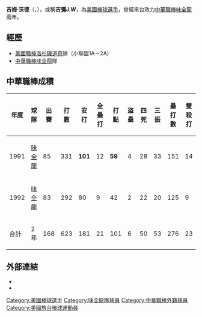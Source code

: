 {{blpsources|time=2022-05-03}}{{Infobox CPBL player
|name=吉彌
|image=
|birthdate={{birth_date_and_age|1965|4|12|mf=y}}
|birthplace={{USA}}
|position=游擊手
|team=味全龍
|number=
|bats=右
|throws=右
|debutdate=3月21日
|debutyear=1991年
|debutteam=味全龍
|statyear= 1992年
|stat1label=[[打擊率|打擊率]]
|stat1value=0.291
|stat2label=[[全壘打|全壘打]]
|stat2value=21
|stat3label=[[打點|打點]]
|stat3value=101
|teams=<nowiki></nowiki>
*[[味全龍|味全龍]] （1991年－1992年）
|awards=<nowiki></nowiki>
*[[中華職棒安打王|中華職棒安打王]]：1991
*[[中華職棒打點王|中華職棒打點王]]：1991
*[[中華職棒最佳十人獎|中華職棒最佳十人獎]]（游擊手）：1991
*[[中華職棒單月MVP|中華職棒單月MVP]]：1991/10
*[[中華職棒明星賽|中華職棒明星賽]]：1991、1992
}}

'''吉姆·沃德'''（{{lang-en|Jim Ward}}，{{bd|1965年|4月12日}}），或稱'''吉彌J.W'''，為[[美國|美國]][[棒球|棒球]][[選手|選手]]，曾經來台效力[[中華職棒|中華職棒]][[味全龍|味全龍]]兩年。

==經歷==
*[[美國職棒|美國職棒]][[洛杉磯道奇|洛杉磯道奇]]隊（小聯盟1A－2A） 
*[[中華職棒|中華職棒]][[味全龍|味全龍]]隊

==中華職棒成積==
{|Border=1 WIDTH=800PX
|- align=center
!年度!!球隊!!出賽!!打數!!安打!!全壘打!!打點!!盜壘!!四死!!三振!!壘打數!!雙殺打!!打擊率
|- align=center
|1991||[[味全龍|味全龍]]||85||331||'''101'''||12||'''59'''||4||28||33||151||14||0.305
|- align=center
|1992||[[味全龍|味全龍]]||83||292||80||9||42||2||22||20||125||9||0.274
|- align=center style="color:black; background-color:red"
|合計||2年||168||623||181||21||101||6||50||53||276||23||0.291
|}

==外部連結==
*{{台灣棒球維基館|吉彌J.W}}
*{{中華職棒球員資料|id=0000000443|name=吉彌}}

{{棒球選手小作品}}

{{DEFAULTSORT:Ward, Jim}}
[[Category:美國棒球選手|Category:美國棒球選手]]
[[Category:味全龍隊球員|Category:味全龍隊球員]]
[[Category:中華職棒外籍球員|Category:中華職棒外籍球員]]
[[Category:美國旅台棒球運動員|Category:美國旅台棒球運動員]]